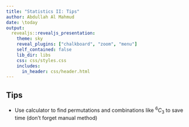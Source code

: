 ```yaml
---
title: "Statistics II: Tips"
author: Abdullah Al Mahmud
date: \today
output: 
  revealjs::revealjs_presentation:
    theme: sky
    reveal_plugins: ["chalkboard", "zoom", "menu"]
    self_contained: false
    lib_dir: libs
    css: css/styles.css
    includes:
      in_header: css/header.html
---
```



## Tips

- Use calculator to find permutations and combinations like $^6C_3$ to save time (don't forget manual method) 